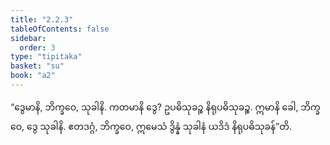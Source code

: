 ```yaml
---
title: "2.2.3"
tableOfContents: false
sidebar:
  order: 3
type: "tipitaka"
basket: "su"
book: "a2"
---
```



<DynamicBreadcrumb />

<Division number="67" book="a2" e="ch" v="15" p="79">

<Paragraph number="147" book="a2">
“ဒွေမာနိ, ဘိက္ခဝေ, သုခါနိ. ကတမာနိ ဒွေ? ဥပဓိသုခဉ္စ နိရုပဓိသုခဉ္စ. ဣမာနိ ခေါ, ဘိက္ခဝေ, ဒွေ သုခါနိ. ဧတဒဂ္ဂံ, ဘိက္ခဝေ, ဣမေသံ ဒွိန္နံ သုခါနံ ယဒိဒံ နိရုပဓိသုခန်”တိ.
</Paragraph>
</Division>